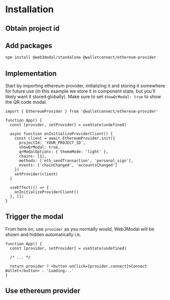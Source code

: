 
# Installation

<AboutEthereumProviderPartial />

## Obtain project id

<ObtainProjectIdPartial />

## Add packages

```bash npm2yarn
npm install @web3modal/standalone @walletconnect/ethereum-provider
```

## Implementation

Start by importing ethereum provider, initializing it and storing it somewhere for future use (in this example we store it in component state, but you'll likely want it stored globally). Make sure to set `showQrModal: true` to show the QR code modal.

```tsx
import { EthereumProvider } from '@walletconnect/ethereum-provider'

function App() {
  const [provider, setProvider] = useState(undefined)

  async function onInitializeProviderClient() {
    const client = await EthereumProvider.init({
      projectId: 'YOUR_PROJECT_ID',
      showQrModal: true,
      qrModalOptions: { themeMode: 'light' },
      chains: [1],
      methods: ['eth_sendTransaction', 'personal_sign'],
      events: ['chainChanged', 'accountsChanged']
    })
    setProvider(client)
  }

  useEffect(() => {
    onInitializeProviderClient()
  }, [])
}
```

## Trigger the modal

From here on, use `provider` as you normally would, Web3Modal will be shown and hidden automatically i.e.

```tsx
function App() {
  const [provider, setProvider] = useState(undefined)

  /* ... */

  return provider ? <button onClick={provider.connect}>Connect Wallet</button> : 'Loading...'
}
```

## Use ethereum provider

<DocsEthereumProviderPartial />
